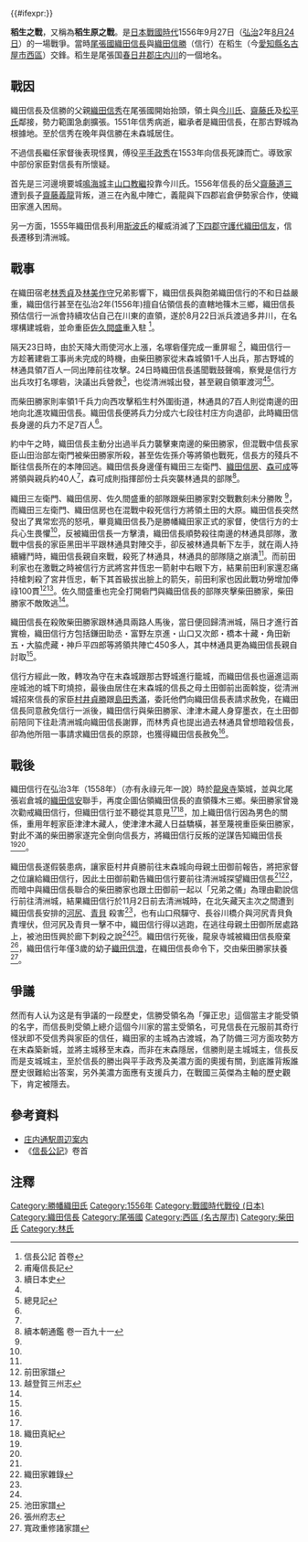 {{#ifexpr:}}{{Infobox Military Conflict
|conflict= 稻生之戰
|partof= [[戰國_(日本)|戰國 (日本)]] 
|image= Inōgahara_Battlefield.jpg
|image_size = 250px
|caption=位於[[名古屋市|名古屋市]][[西區_(名古屋市)|西區]]的稻生原古戰場跡，立在中間的是由[[林美作守|林美作守]]第十三代子孫所建的供養塔
|date= 1556年9月27日（[[弘治_(日本)|弘治]]2年8月24日）
|place= [[尾張國|尾張國]]稻生
|result= 織田信長勝利
|combatant1= 織田信長軍
|combatant2= 織田信勝軍
|commander1= [[織田信長|織田信長]]<br>[[佐佐孫介|佐佐孫介]]{{KIA}}
|commander2= [[織田信行|織田信勝]]<br>[[柴田勝家|柴田勝家]]<br>[[林秀貞_(武士)|林秀貞]]<br>[[林美作守|林美作守]]{{KIA}}
|strength1= 700（有多種說法）
|strength2= 1,700（有多種說法）
|casualties1= 不明
|casualties2= 不明}}
{{Campaignbox Oda}}
{{japanese|japanese=稲生の戦い|kana=いのうのたたかい|romaji=Inō no Tatakai}}

'''稻生之戰'''，又稱為'''稻生原之戰'''。是[[日本|日本]][[戰國_(日本)|戰國時代]]1556年9月27日（[[弘治_(日本)|弘治]]2年[[八月廿四|8月24日]]）的一場戰爭。當時[[尾張國|尾張國]][[織田信長|織田信長]]與[[織田信行|織田信勝]]（信行）在稻生（今[[愛知縣|愛知縣]][[名古屋市|名古屋市]][[西區_(名古屋市)|西區]]）交鋒。稻生是尾張国[[春日井郡|春日井郡]][[庄内川|庄内川]]的一個地名。

==戰因==
織田信長及信勝的父親[[織田信秀|織田信秀]]在尾張國開始抬頭，領土與[[今川氏|今川氏]]、[[齋藤氏|齋藤氏]]及[[松平氏|松平氏]]鄰接，勢力範圍急劇擴張。1551年信秀病逝，繼承者是織田信長，在那古野城為根據地。至於信秀在晚年與信勝在未森城居住。

不過信長繼任家督後表現怪異，傅役[[平手政秀|平手政秀]]在1553年向信長死諫而亡。導致家中部份家臣對信長有所懷疑。

首先是三河邊境要城[[鳴海城|鳴海城]]主[[山口教繼|山口教繼]]投靠今川氏。1556年信長的岳父[[齋藤道三|齋藤道三]]遭到長子[[齋藤義龍|齋藤義龍]]背叛，道三在內亂中陣亡，義龍與下四郡岩倉伊勢家合作，使織田家進入困局。

另一方面，1555年織田信長利用[[斯波氏|斯波氏]]的權威消滅了[[下四郡|下四郡]][[守護代|守護代]][[織田信友|織田信友]]，信長遷移到清洲城。
==戰事==
在織田宿老[[林秀貞_(武士)|林秀貞]]及[[林通具|林美作守]]兄弟影響下，織田信長與胞弟織田信行的不和日益嚴重，織田信行甚至在弘治2年(1556年)擅自佔領信長的直轄地篠木三鄉，織田信長預估信行一派會持續攻佔自己在川東的直領，遂於8月22日派兵渡過多井川，在名塚構建城砦，並命重臣[[佐久間盛重|佐久間盛重]]入駐 <ref name="#1">信長公記 首卷</ref>。

隔天23日時，由於天降大雨使河水上漲，名塚砦僅完成一重屏堀 <ref name="#2">甫庵信長記</ref>，織田信行一方趁著建砦工事尚未完成的時機，由柴田勝家從末森城領1千人出兵，那古野城的林通具領7百人一同出陣前往攻擊。24日時織田信長遙聞戰鼓聲鳴，察覺是信行方出兵攻打名塚砦，決議出兵營救<ref>續日本史</ref>，也從清洲城出發，甚至親自領軍渡河<ref name="#1"/><ref name="#3">總見記</ref>。

而柴田勝家則率領1千兵力向西攻擊稻生村外圍街道，林通具的7百人則從南邊的田地向北進攻織田信長。織田信長便將兵力分成六七段往村庄方向退卻，此時織田信長身邊的兵力不足7百人<ref name="#1"/>。

約中午之時，織田信長主動分出過半兵力襲擊東南邊的柴田勝家，但混戰中信長家臣山田治部左衛門被柴田勝家所殺，甚至佐佐孫介等將領也戰死，信長方的殘兵不斷往信長所在的本陣回逃。織田信長身邊僅有織田三左衛門、[[織田信房|織田信房]]、[[森可成|森可成]]等將領與親兵約40人<ref name="#1"/>，森可成則指揮部份士兵突襲林通具的部隊<ref name="#4">續本朝通鑑 卷一百九十一</ref>。

織田三左衛門、織田信房、佐久間盛重的部隊跟柴田勝家對交戰數刻未分勝敗 <ref name="#2"/>，而織田三左衛門、織田信房也在混戰中殺死信行方將領土田的大原。織田信長突然發出了異常宏亮的怒吼，畢竟織田信長乃是勝幡織田家正式的家督，使信行方的士兵心生畏懼<ref name="#3"/>，反被織田信長一方擊潰，織田信長順勢殺往南邊的林通具部隊，激戰中信長的家臣黑田半平跟林通具對陣交手，卻反被林通具斬下左手，就在兩人持續纏鬥時，織田信長親自來戰，殺死了林通具，林通具的部隊隨之崩潰<ref name="#1"/>。而前田利家也在激戰之時被信行方武將宮井恆忠一箭射中右眼下方，結果前田利家還忍痛持槍刺殺了宮井恆忠，斬下其首級拔出臉上的箭矢，前田利家也因此戰功勞增加俸祿100貫<ref>前田家譜</ref><ref>越登賀三州志</ref>。佐久間盛重也完全打開砦門與織田信長的部隊夾擊柴田勝家，柴田勝家不敵敗逃<ref name="#4"/>。

織田信長在殺敗柴田勝家跟林通具兩路人馬後，當日便回歸清洲城，隔日才進行首實檢，織田信行方包括鎌田助丞・富野左京進・山口又次郎・橋本十藏・角田新五・大脇虎藏・神戶平四郎等將領共陣亡450多人，其中林通具更為織田信長親自討取<ref name="#1"/>。

信行方經此一敗，轉攻為守在末森城跟那古野城進行籠城，而織田信長也逼進這兩座城池的城下町燒掠，最後由居住在末森城的信長之母土田御前出面斡旋，從清洲城招來信長的家臣[[村井貞勝|村井貞勝]]跟[[島田秀滿|島田秀滿]]，委託他們向織田信長表請求赦免，在織田信長同意赦免信行一派後，織田信行與柴田勝家、津津木藏人身穿墨衣，在土田御前陪同下往赴清洲城向織田信長謝罪，而林秀貞也提出過去林通具曾想暗殺信長，卻為他所阻一事請求織田信長的原諒，也獲得織田信長赦免<ref name="#1"/>。

==戰後==
織田信行在弘治3年（1558年）（亦有永祿元年一說）時於[[龍泉寺_(名古屋市)|龍泉寺]]築城，並與北尾張岩倉城的[[織田信安|織田信安]]聯手，再度企圖佔領織田信長的直領篠木三鄉。柴田勝家曾幾次勸戒織田信行，但織田信行並不聽從其意見<ref name="#1"/><ref name="#5">織田真紀</ref>，加上織田信行因為男色的關係，重用年輕家臣津津木藏人，使津津木藏人日益驕橫，甚至蔑視重臣柴田勝家，對此不滿的柴田勝家遂完全倒向信長方，將織田信行反叛的逆謀告知織田信長<ref name="#1"/><ref name="#5"/>。

織田信長遂假裝患病，讓家臣村井貞勝前往末森城向母親土田御前報告，將把家督之位讓給織田信行，因此土田御前勸告織田信行要前往清洲城探望織田信長<ref name="#4"/><ref name="#6">織田家雜錄</ref>，而暗中與織田信長聯合的柴田勝家也跟土田御前一起以「兄弟之儀」為理由勸說信行前往清洲城，結果織田信行於11月2日前去清洲城時，在北矢藏天主次之間遭到織田信長安排的[[河尻秀隆|河尻]]、[https://ja.wikipedia.org/wiki/%E9%9D%92%E8%B2%9D%E6%9F%90 青貝] {{Wayback|url=https://ja.wikipedia.org/wiki/%E9%9D%92%E8%B2%9D%E6%9F%90 |date=20210830022036 }}殺害<ref name="#1"/>，也有山口飛驒守、長谷川橋介與河尻青貝負責埋伏，但河尻及青貝一擊不中，織田信行得以逃跑，在逃往母親土田御所居處路上，被池田恆興於廊下刺殺之說<ref name="#6"/><ref>池田家譜</ref>。織田信行死後，龍泉寺城被織田信長廢棄<ref>張州府志</ref>，織田信行年僅3歲的幼子[[織田信澄|織田信澄]]，在織田信長命令下，交由柴田勝家扶養<ref>寬政重修諸家譜</ref>。

==爭議==
然而有人{{who}}认为这是有爭議的一段歷史，信勝受領名為「彈正忠」這個當主才能受領的名字，而信長則受領上總介這個今川家的當主受領名，可見信長在元服前其奇行怪狀即不受信秀與家臣的信任，織田家的主城為古渡城，為了防備三河方面攻勢方在末森築新城，並將主城移至末森，而非在末森隱居，信勝則是主城城主，信長反而是支城城主，至於信長的勝出與平手政秀及美濃方面的奧援有關，到底誰背叛誰歷史很難給出答案，另外美濃方面應有支援兵力，在戰國三英傑為主軸的歷史觀下，肯定被隱去。
==參考資料==
*[http://tatutomo.cocona.jp/syounai2.htm 庄内通駅周辺案内] {{Wayback|url=http://tatutomo.cocona.jp/syounai2.htm |date=20081019000752 }}
*《[[信長公記|信長公記]]》卷首
==注釋==

{{reflist}}
[[Category:勝幡織田氏|Category:勝幡織田氏]]
[[Category:1556年|Category:1556年]]
[[Category:戰國時代戰役_(日本)|Category:戰國時代戰役 (日本)]]
[[Category:織田信長|Category:織田信長]]
[[Category:尾張國|Category:尾張國]]
[[Category:西區_(名古屋市)|Category:西區 (名古屋市)]]
[[Category:柴田氏|Category:柴田氏]]
[[Category:林氏|Category:林氏]]